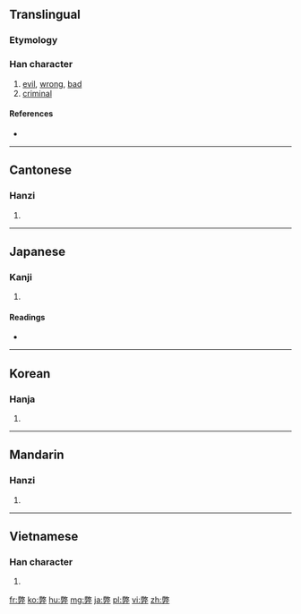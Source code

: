 ==Translingual==

===Etymology===
{{Han compound|敝|廾|c1=p|c2=s|ls=psc}}

===Han character===
{{Han char|rn=55|rad=廾|as=12|sn=15|four=9844<sub>4</sub>|canj=火大廿 (FKT)|ids=⿱[[敝]][[廾]]}}

# [[evil]], [[wrong]], [[bad]]
# [[criminal]]

====References====
* {{Han ref|kx=0354.340|dkj=09644|dj=0670.050|hdz=10518.170|uh=5F0A|ud=24330|bh=B9FA|bd=47610}}

----

==Cantonese==

===Hanzi===
{{yue-hanzi|jyut=|y=bai6}}

# {{defn|lang=yue|sort=廾12}}

----

==Japanese==

===Kanji===
{{ja-kanji|grade=c|rs=廾12}}

# {{defn|lang=ja|sort=廾12}}

====Readings====
* {{ja-readings|on=[[へい]] (hei), [[へつ]] (hetsu)|kun=[[つかれる]] (tsukareru), [[くるしむ]] (kurushimu), [[やぶれる]] (yabureru)}}

----

==Korean==

===Hanja===
{{ko-hanja|hangeul=폐|eumhun=|rv=pye|mr=p'ye|y=phyey}}

# {{defn|lang=ko|sort=廾12}}

----

==Mandarin==

===Hanzi===
{{cmn-hanzi|pin=[[bì]] ([[bi4]]), [[sān]] ([[san1]]), [[sàn]] ([[san4]])|wg=pi<sup>4</sup>, san<sup>1</sup>, san<sup>4</sup>}}

# {{defn|lang=cmn|sort=廾12}}

----

==Vietnamese==

===Han character===
{{vi-hantu|[[tệ]], [[giẻ]]|rs=廾12}}

# {{defn|lang=vi|sort=廾12}}

[[fr:弊]]
[[ko:弊]]
[[hu:弊]]
[[mg:弊]]
[[ja:弊]]
[[pl:弊]]
[[vi:弊]]
[[zh:弊]]